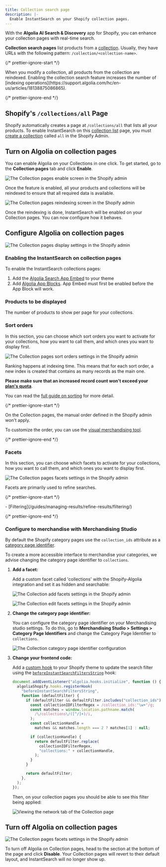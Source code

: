 ```yaml
---
title: Collection search page
description: |-
  Enable InstantSearch on your Shopify collection pages.
---
```


With the **Algolia AI Search & Discovery** app for Shopify,
you can enhance your collection pages with real-time search.

**Collection search pages** list products from a [collection](https://help.shopify.com/en/manual/products/collections).
Usually, they have URLs with the following pattern: `/collection/<collection-name>`.

{/* prettier-ignore-start */}

<Note>
  When you modify a collection, all products from the collection are reindexed.
  Enabling the collection search feature increases the number of [indexing operations](https://support.algolia.com/hc/en-us/articles/18138875086865).
</Note>

{/* prettier-ignore-end */}

## Shopify's `/collections/all` Page

Shopify automatically creates a page at `/collections/all` that lists all your products.
To enable InstantSearch on this [collection list](/integration/shopify/getting-started/quick-start/?client=ruby#enable-instantsearch-for-collection-list-page) page, you must [create a collection](https://help.shopify.com/en/manual/products/collections) called `all` in the Shopify Admin.

## Turn on Algolia on collection pages

You can enable Algolia on your Collections in one click.
To get started, go to the **Collection pages** tab and click **Enable**.

![The Collection pages enable screen in the Shopify admin](/doc/assets/images/integrations/shopify/collection-pages/1-enabling-collection-pages-2219b377.jpeg)

Once the feature is enabled, all your products and collections will be reindexed to ensure that all required data is available.

![The Collection pages reindexing screen in the Shopify admin](/doc/assets/images/integrations/shopify/collection-pages/2-collection-pages-reindexing-a31eb758.jpeg)

Once the reindexing is done, InstantSearch will be enabled on your Collection pages. You can now configure how it behaves.

## Configure Algolia on collection pages

![The Collection pages display settings in the Shopify admin](/doc/assets/images/integrations/shopify/collection-pages/3-collection-pages-display-settings-58289cc9.jpeg)

### Enabling the InstantSearch on collection pages

To enable the InstantSearch collections pages:

1. Add the [Algolia Search App Embed](/integration/shopify/getting-started/quick-start/#enable-instantsearch-for-collection-pages) to your theme
1. Add [Algolia App Blocks](/integration/shopify/getting-started/quick-start/#enable-autocomplete). App Embed must first be enabled before the App Block will work.

### Products to be displayed

The number of products to show per page for your collections.

### Sort orders

In this section, you can choose which sort orders you want to activate for your collections, how you want to call them, and which ones you want to display first.

![The Collection pages sort orders settings in the Shopify admin](/doc/assets/images/integrations/shopify/collection-pages/4-collection-pages-sort-orders-397fab43.jpeg)

Ranking happens at indexing time. This means that for each sort order, a new index is created that contains as many records as the main one.

**Please make sure that an increased record count won't exceed your [plan's quota](https://www.algolia.com/pricing/)**.

You can read the [full guide on sorting](/guides/managing-results/refine-results/sorting/) for more detail.

{/* prettier-ignore-start */}

<Note>
  On the Collection pages, the manual order defined in the Shopify admin won't apply.

  To customize the order, you can use the [visual merchandising tool](/integration/shopify/going-further/merchandising-tool/).
</Note>

{/* prettier-ignore-end */}

### Facets

In this section, you can choose which facets to activate for your collections, how you want to call them, and which ones you want to display first.

![The Collection pages facets settings in the Shopify admin](/doc/assets/images/integrations/shopify/collection-pages/5-collection-pages-facets-2c6bf181.jpeg)

Facets are primarily used to refine searches.

{/* prettier-ignore-start */}

<Info>
  - [Filtering](/guides/managing-results/refine-results/filtering/)
</Info>

{/* prettier-ignore-end */}

### Configure to merchandise with Merchandising Studio

By default the Shopify category pages use the `collection_ids` attribute as a [category page identifier](/guides/solutions/ecommerce/browse/tutorials/category-pages/#add-a-category-identifying-attribute-to-each-record).

To create a more accessible interface to merchandise your categories, we advise changing the category page identifier to `collections`.

1. **Add a facet:**

   Add a custom facet called 'collections' with the Shopify-Algolia integration and set it as hidden and searchable:

   ![The Collection add facets settings in the Shopify admin](/doc/assets/images/integrations/shopify/collection-pages/13-collection-add-facet-c4bfbc53.png)

   ![The Collection edit facets settings in the Shopify admin](/doc/assets/images/integrations/shopify/collection-pages/14-collection-edit-facet-8e2e89a4.png)

1. **Change the category page identifier:**

   You can configure the category page identifier on your Merchandising studio settings. To do this, go to **Merchandising Studio > Settings > Category Page Identifiers** and change the Category Page Identifier to `collections`.

   ![The Collection category page identifier configuration](/doc/assets/images/integrations/shopify/collection-pages/15-collection-category-page-identifier-17c65818.png)

1. **Change your frontend code:**

   Add a [custom hook](/integration/shopify/building-search-ui/frontend-custom-events/#add-custom-hooks) to your Shopify theme to update the search filter using the [`beforeInstantSearchFiltersString`](/integration/shopify/building-search-ui/frontend-custom-events/#beforeinstantsearchfiltersstring) hook:

   ```js js
   document.addEventListener("algolia.hooks.initialize", function () {
     algoliaShopify.hooks.registerHook(
       "beforeInstantSearchFiltersString",
       function (defaultFilter) {
         if (defaultFilter && defaultFilter.includes("collection_ids")) {
           const collectionIDFilterRegex = /collection_ids:"\w+"/g;
           const matches = window.location.pathname.match(
             /\/collections\/([^/]+)/i,
           );
           const collectionHandle =
             matches && matches.length === 2 ? matches[1] : null;

           if (collectionHandle) {
             return defaultFilter.replace(
               collectionIDFilterRegex,
               "collections:" + collectionHandle,
             );
           }
         }

         return defaultFilter;
       },
     );
   });
   ```

   Then, on your collection pages you should be able to see this filter being applied:

   ![Viewing the network tab of the Collection page](/doc/assets/images/integrations/shopify/collection-pages/16-collection-page-network-c8a23572.png)

## Turn off Algolia on collection pages

![The Collection pages facets settings in the Shopify admin](/doc/assets/images/integrations/shopify/collection-pages/6-collection-pages-disable-f7bb19c8.jpeg)

To turn off Algolia on Collection pages, head to the section at the bottom of the page and click **Disable**. Your Collection pages will revert to their default layout, and InstantSearch will no longer show up.
